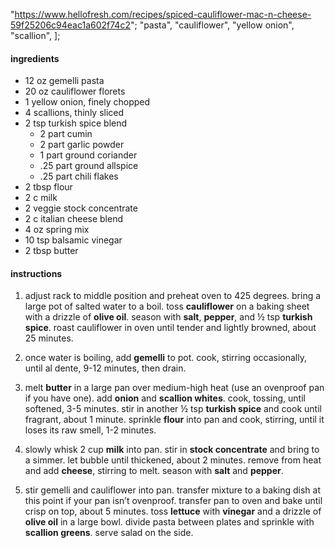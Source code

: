   "https://www.hellofresh.com/recipes/spiced-cauliflower-mac-n-cheese-59f25206c94eac1a602f74c2";
  "pasta",
  "cauliflower",
  "yellow onion",
  "scallion",
];

#### ingredients

- 12 oz gemelli pasta
- 20 oz cauliflower florets
- 1 yellow onion, finely chopped
- 4 scallions, thinly sliced
- 2 tsp turkish spice blend
  - 2 part cumin
  - 2 part garlic powder
  - 1 part ground coriander
  - .25 part ground allspice
  - .25 part chili flakes 
- 2 tbsp flour
- 2 c milk
- 2 veggie stock concentrate
- 2 c italian cheese blend
- 4 oz spring mix
- 10 tsp balsamic vinegar
- 2 tbsp butter

#### instructions

1. adjust rack to middle position and preheat oven to 425 degrees. bring a large pot of salted water to a boil. toss **cauliflower** on a baking sheet with a drizzle of **olive oil**. season with **salt**, **pepper**, and ½ tsp **turkish spice**. roast cauliflower in oven until tender and lightly browned, about 25 minutes.

2. once water is boiling, add **gemelli** to pot. cook, stirring occasionally, until al dente, 9-12 minutes, then drain.

3. melt **butter** in a large pan over medium-high heat (use an ovenproof pan if you have one). add **onion** and **scallion whites**. cook, tossing, until softened, 3-5 minutes. stir in another ½ tsp **turkish spice** and cook until fragrant, about 1 minute. sprinkle **flour** into pan and cook, stirring, until it loses its raw smell, 1-2 minutes.

4. slowly whisk 2 cup **milk** into pan. stir in **stock concentrate** and bring to a simmer. let bubble until thickened, about 2 minutes. remove from heat and add **cheese**, stirring to melt. season with **salt** and **pepper**.

5. stir gemelli and cauliflower into pan. transfer mixture to a baking dish at this point if your pan isn’t ovenproof. transfer pan to oven and bake until crisp on top, about 5 minutes. toss **lettuce** with **vinegar** and a drizzle of **olive oil** in a large bowl. divide pasta between plates and sprinkle with **scallion greens**. serve salad on the side.
